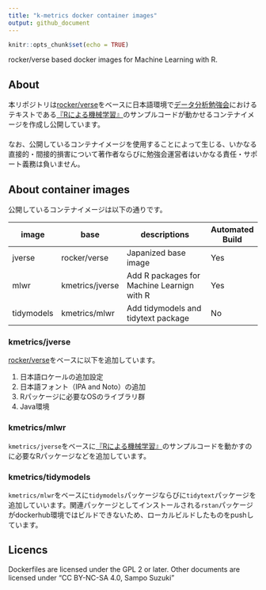 ```yaml
---
title: "k-metrics docker container images"
output: github_document
---
```


```r
knitr::opts_chunk$set(echo = TRUE)
```

rocker/verse based docker images for Machine Learning with R.


## About
本リポジトリは[rocker/verse](https://hub.docker.com/r/rocker/verse)をベースに日本語環境で[データ分析勉強会](https://sites.google.com/site/kantometrics/2019)におけるテキストである[『Rによる機械学習』](https://www.shoeisha.co.jp/book/detail/9784798145112)のサンプルコードが動かせるコンテナイメージを作成し公開しています。  
　  
なお、公開しているコンテナイメージを使用することによって生じる、いかなる直接的・間接的損害について著作者ならびに勉強会運営者はいかなる責任・サポート義務は負いません。


## About container images
公開しているコンテナイメージは以下の通りです。

image      | base            | descriptions                               | Automated Build
-----------|-----------------|--------------------------------------------|-----
jverse     | rocker/verse    | Japanized base image                       | Yes
mlwr       | kmetrics/jverse | Add R packages for Machine Learnign with R | Yes
tidymodels | kmetrics/mlwr   | Add tidymodels and tidytext package        | No


### kmetrics/jverse
[rocker/verse](https://hub.docker.com/r/rocker/verse)をベースに以下を追加しています。

1. 日本語ロケールの追加設定
1. 日本語フォント（IPA and Noto）の追加
1. Rパッケージに必要なOSのライブラリ群
1. Java環境


### kmetrics/mlwr
`kmetrics/jverse`をベースに[『Rによる機械学習』](https://www.shoeisha.co.jp/book/detail/9784798145112)のサンプルコードを動かすのに必要なRパッケージなどを追加しています。


### kmetrics/tidymodels
`kmetrics/mlwr`をベースに`tidymodels`パッケージならびに`tidytext`パッケージを追加していいます。関連パッケージとしてインストールされる`rstan`パッケージがdockerhub環境ではビルドできないため、ローカルビルドしたものをpushしています。


## Licencs
Dockerfiles are licensed under the GPL 2 or later.
Other documents are licensed under "CC BY-NC-SA 4.0, Sampo Suzuki" 
